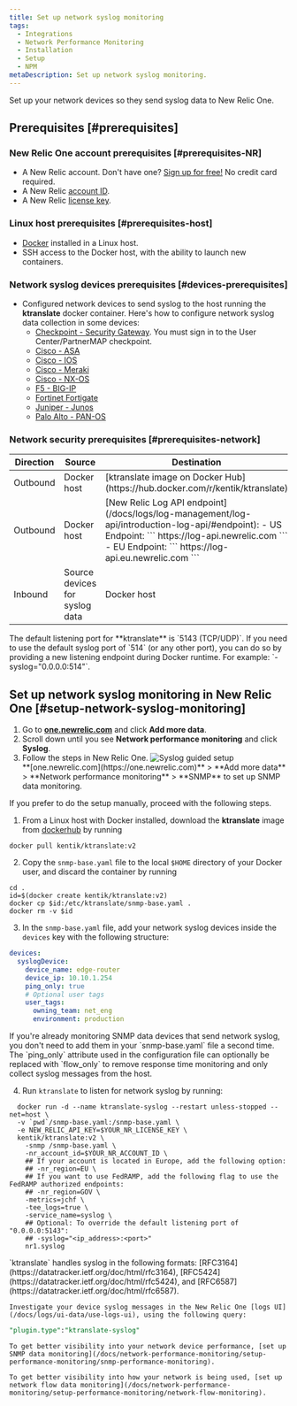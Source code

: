 ```yaml
---
title: Set up network syslog monitoring
tags:
  - Integrations
  - Network Performance Monitoring
  - Installation
  - Setup
  - NPM
metaDescription: Set up network syslog monitoring.
---
```


Set up your network devices so they send syslog data to New Relic One.

## Prerequisites [#prerequisites]

### New Relic One account prerequisites [#prerequisites-NR]

- A New Relic account. Don't have one? [Sign up for free!](https://newrelic.com/signup) No credit card required.
- A New Relic [account ID](/docs/accounts/accounts-billing/account-setup/account-id).
- A New Relic [license key](/docs/apis/intro-apis/new-relic-api-keys/#ingest-license-key).

### Linux host prerequisites [#prerequisites-host]

- [Docker](https://docs.docker.com/engine/install/) installed in a Linux host.
- SSH access to the Docker host, with the ability to launch new containers.

### Network syslog devices prerequisites [#devices-prerequisites]

- Configured network devices to send syslog to the host running the **ktranslate** docker container. Here's how to configure network syslog data collection in some devices:
  - [Checkpoint - Security Gateway](https://sc1.checkpoint.com/documents/R80.40/WebAdminGuides/EN/CP_R80.40_LoggingAndMonitoring_AdminGuide/opics-LMG/Working-with-Syslog-Servers.htm). You must sign in to the User Center/PartnerMAP checkpoint.
  - [Cisco - ASA](https://www.cisco.com/c/en/us/support/docs/security/pix-500-series-security-appliances/63884-config-asa-00.html)
  - [Cisco - IOS](https://community.cisco.com/t5/networking-documents/how-to-configure-logging-in-cisco-ios/ta-p/3132434)
  - [Cisco - Meraki](https://documentation.meraki.com/General_Administration/Monitoring_and_Reporting/Syslog_Server_Overview_and_Configuration)
  - [Cisco - NX-OS](https://www.cisco.com/c/en/us/td/docs/switches/datacenter/nexus9000/sw/6-x/system_management/configuration/guide/_Cisco_Nexus_9000_Series_NX-OS_System_Management_Configuration_Guide/sm_5syslog.html)
  - [F5 - BIG-IP](https://support.f5.com/csp/article/K13080)
  - [Fortinet Fortigate](https://help.fortinet.com/fadc/4-5-1/olh/Content/FortiADC/handbook/log_remote.htm)
  - [Juniper - Junos](https://www.juniper.net/documentation/us/en/software/junos/network-mgmt/topics/ref/statement/syslog-edit-system.html)
  - [Palo Alto - PAN-OS](https://docs.paloaltonetworks.com/pan-os/10-1/pan-os-admin/monitoring/use-syslog-for-monitoring/configure-syslog-monitoring.html)

### Network security prerequisites [#prerequisites-network]

<table>
  <thead>
    <tr>
      <th style={{ width: '100px' }}>Direction</th>
      <th>Source</th>
      <th>Destination</th>
      <th>Ports</th>
      <th>Protocol</th>
    </tr>
  </thead>
  <tbody>
    <tr>
      <td>Outbound</td>
      <td>Docker host</td>
      <td>
        [ktranslate image on Docker
        Hub](https://hub.docker.com/r/kentik/ktranslate)
      </td>
      <td>443</td>
      <td>TCP</td>
    </tr>
    <tr>
      <td>Outbound</td>
      <td>Docker host</td>
      <td>
        [New Relic Log
        API endpoint](/docs/logs/log-management/log-api/introduction-log-api/#endpoint):
        - US Endpoint:
          ```
          https://log-api.newrelic.com
          ```
        - EU Endpoint:
          ```
          https://log-api.eu.newrelic.com
          ```
      </td>
      <td>443</td>
      <td>TCP</td>
    </tr>
    <tr>
      <td>Inbound</td>
      <td>Source devices for syslog data</td>
      <td>Docker host</td>
      <td>5143 (default)</td>
      <td>UDP</td>
    </tr>
  </tbody>
</table>

<Callout variant="tip">
  The default listening port for **ktranslate** is `5143 (TCP/UDP)`. If you need to use the default syslog port of `514` (or any other port), you can do so by providing a new listening endpoint during Docker runtime. For example: `-syslog="0.0.0.0:514"`.
</Callout>

## Set up network syslog monitoring in New Relic One [#setup-network-syslog-monitoring]

1. Go to **[one.newrelic.com](https://one.newrelic.com)** and click **Add more data**.
2. Scroll down until you see **Network performance monitoring** and click **Syslog**.
3. Follow the steps in New Relic One.
   ![Syslog guided setup](./images/syslog-guided-install.png 'Syslog guided setup')
   <figcaption>
     **[one.newrelic.com](https://one.newrelic.com)** > **Add more data** >
     **Network performance monitoring** > **SNMP** to set up SNMP data
     monitoring.
   </figcaption>

<CollapserGroup>
  <Collapser
    id="manual-setup"
    title="Manual setup"
  >
  If you prefer to do the setup manually, proceed with the following steps.

1. From a Linux host with Docker installed, download the **ktranslate** image from [dockerhub](https://hub.docker.com/) by running
  ```shell
  docker pull kentik/ktranslate:v2
  ```

2. Copy the `snmp-base.yaml` file to the local `$HOME` directory of your Docker user, and discard the container by running
  ```shell
  cd .
  id=$(docker create kentik/ktranslate:v2)
  docker cp $id:/etc/ktranslate/snmp-base.yaml .
  docker rm -v $id
  ```

3. In the `snmp-base.yaml` file, add your network syslog devices inside the `devices` key with the following structure:
  ```yaml
  devices:
    syslogDevice:
      device_name: edge-router
      device_ip: 10.10.1.254
      ping_only: true
      # Optional user tags
      user_tags:
        owning_team: net_eng
        environment: production
  ```

<Callout variant="tip">
  If you're already monitoring SNMP data devices that send network syslog, you don't need to add them in your `snmp-base.yaml` file a second time. The `ping_only` attribute used in the configuration file can optionally be replaced with `flow_only` to remove response time monitoring and only collect syslog messages from the host.
</Callout>

4. Run `ktranslate` to listen for network syslog by running:
  ```shell
    docker run -d --name ktranslate-syslog --restart unless-stopped --net=host \
    -v `pwd`/snmp-base.yaml:/snmp-base.yaml \
    -e NEW_RELIC_API_KEY=$YOUR_NR_LICENSE_KEY \
    kentik/ktranslate:v2 \
      -snmp /snmp-base.yaml \
      -nr_account_id=$YOUR_NR_ACCOUNT_ID \
      ## If your account is located in Europe, add the following option:
      ## -nr_region=EU \
      ## If you want to use FedRAMP, add the following flag to use the FedRAMP authorized endpoints:
      ## -nr_region=GOV \
      -metrics=jchf \
      -tee_logs=true \
      -service_name=syslog \
      ## Optional: To override the default listening port of "0.0.0.0:5143":
      ## -syslog="<ip_address>:<port>"
      nr1.syslog
  ```
  </Collapser>
</CollapserGroup>

<Callout variant="tip">
  `ktranslate` handles syslog in the following formats: [RFC3164](https://datatracker.ietf.org/doc/html/rfc3164), [RFC5424](https://datatracker.ietf.org/doc/html/rfc5424), and [RFC6587](https://datatracker.ietf.org/doc/html/rfc6587).
</Callout>

    Investigate your device syslog messages in the New Relic One [logs UI](/docs/logs/ui-data/use-logs-ui), using the following query:
  ```sql
  "plugin.type":"ktranslate-syslog"
  ```


    To get better visibility into your network device performance, [set up SNMP data monitoring](/docs/network-performance-monitoring/setup-performance-monitoring/snmp-performance-monitoring).

    To get better visibility into how your network is being used, [set up network flow data monitoring](/docs/network-performance-monitoring/setup-performance-monitoring/network-flow-monitoring).
    
